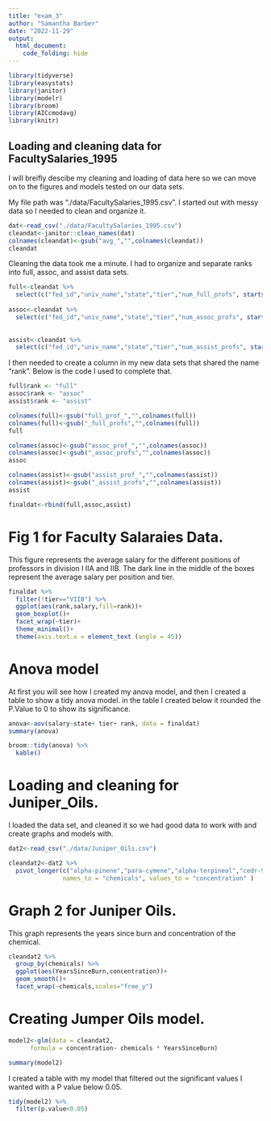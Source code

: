 ```yaml
---
title: "exam_3"
author: "Samantha Barber"
date: "2022-11-29"
output: 
  html_document:
    code_folding: hide
---
```




```r
library(tidyverse)
library(easystats)
library(janitor)
library(modelr)
library(broom)
library(AICcmodavg)
library(knitr)
```

## Loading and cleaning data for FacultySalaries_1995

I will breifly descibe my cleaning and loading of data here so we can move on to the figures and models tested on our data sets. 

My file path was "./data/FacultySalaries_1995.csv". I started out with messy data so I needed to clean and organize it. 

```r
dat<-read_csv("./data/FacultySalaries_1995.csv")
cleandat<-janitor::clean_names(dat)
colnames(cleandat)<-gsub("avg_","",colnames(cleandat))
cleandat

```


Cleaning the data took me a minute. I had to organize and separate ranks into full, assoc, and assist data sets. 

```r
full<-cleandat %>% 
  select(c("fed_id","univ_name","state","tier","num_full_profs", starts_with("full")))
  
assoc<-cleandat %>% 
  select(c("fed_id","univ_name","state","tier","num_assoc_profs", starts_with("assoc")))
  
  
assist<-cleandat %>% 
  select(c("fed_id","univ_name","state","tier","num_assist_profs", starts_with("assist")))

```


 I then needed to create a column in my new data sets that shared the name "rank". Below is the code I used to complete that. 

```r
full$rank <- "full"
assoc$rank <- "assoc"
assist$rank <- "assist"

colnames(full)<-gsub("full_prof_","",colnames(full))
colnames(full)<-gsub("_full_profs","",colnames(full))
full

colnames(assoc)<-gsub("assoc_prof_","",colnames(assoc))
colnames(assoc)<-gsub("_assoc_profs","",colnames(assoc))
assoc

colnames(assist)<-gsub("assist_prof_","",colnames(assist))
colnames(assist)<-gsub("_assist_profs","",colnames(assist))
assist

finaldat<-rbind(full,assoc,assist)
```



# Fig 1 for Faculty Salaraies Data.

This figure represents the average salary for the different positions of professors in division I IIA and IIB. The dark line in the middle of the boxes represent the average salary per position and tier. 

```r
finaldat %>% 
  filter(!tier=="VIIB") %>% 
  ggplot(aes(rank,salary,fill=rank))+
  geom_boxplot()+
  facet_wrap(~tier)+
  theme_minimal()+
  theme(axis.text.x = element_text (angle = 45))
```



# Anova model

At first you will see how I created my anova model, and then I created a table to show a tidy anova model. in the table I created below it rounded the P.Value to 0 to show its significance. 
```r
anova<-aov(salary~state+ tier+ rank, data = finaldat)
summary(anova)

```
```r
broom::tidy(anova) %>%
  kable()
```


# Loading and cleaning for Juniper_Oils. 

I loaded the data set, and cleaned it so we had good data to work with and create graphs and models with. 

```r
dat2<-read_csv("./data/Juniper_Oils.csv")
```



```r
cleandat2<-dat2 %>% 
  pivot_longer(c("alpha-pinene","para-cymene","alpha-terpineol","cedr-9-ene","alpha-cedrene","beta-cedrene","cis-thujopsene","alpha-himachalene","beta-chamigrene","cuparene","compound 1","alpha-chamigrene","widdrol","cedrol","beta-acorenol","alpha-acorenol","gamma-eudesmol","beta-eudesmol","alpha-eudesmol","cedr-8-en-13-ol","cedr-8-en-15-ol","compound 2","thujopsenal"),
               names_to = "chemicals", values_to = "concentration" )
```


# Graph 2 for Juniper Oils. 
This graph represents the years since burn and concentration of the chemical. 

```r
cleandat2 %>% 
  group_by(chemicals) %>% 
  ggplot(aes(YearsSinceBurn,concentration))+
  geom_smooth()+
  facet_wrap(~chemicals,scales="free_y")
```



# Creating Jumper Oils model.

```r
model2<-glm(data = cleandat2, 
      formula = concentration~ chemicals * YearsSinceBurn)

```
```r
summary(model2)
```


I created a table with my model that filtered out the significant values I wanted with a P value below 0.05.   

```r
tidy(model2) %>% 
  filter(p.value<0.05)
```



